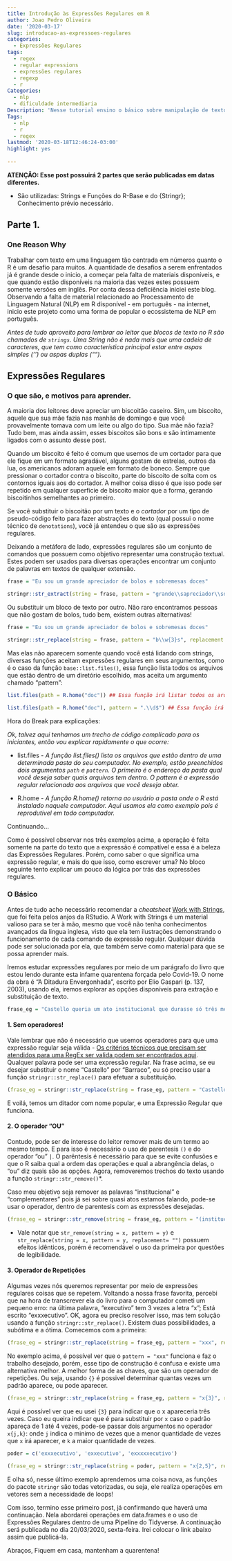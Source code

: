 ```yaml
---
title: Introdução às Expressões Regulares em R
author: Joao Pedro Oliveira
date: '2020-03-17'
slug: introducao-as-expressoes-regulares
categories:
  - Expressões Regulares
tags:
  - regex
  - regular expressions
  - expressões regulares
  - regexp
  - r
Categories:
  - nlp
  - dificuldade intermediaria
Description: 'Nesse tutorial ensino o básico sobre manipulação de texto em R.'
Tags:
  - nlp
  - r
  - regex
lastmod: '2020-03-18T12:46:24-03:00'
highlight: yes
  
---
```


**ATENÇÃO: Esse post possuirá 2 partes que serão publicadas em datas diferentes.**

* São utilizadas: Strings e Funções do R-Base e do {Stringr}; Conhecimento prévio necessário.

## Parte 1.

### One Reason Why

Trabalhar com texto em uma linguagem tão centrada em números quanto o R é um desafio para muitos. A quantidade de desafios a serem enfrentados já é grande desde o inicio, a começar pela falta de materiais disponíveis, e que quando estão disponíveis na maioria das vezes estes possuem somente versões em inglês. Por conta dessa deficiência iniciei este blog.
Observando a falta de material relacionado ao Processamento de Linguagem Natural (NLP) em R disponível - em português - na internet, inicio este projeto como uma forma de popular o ecossistema de NLP em português.

*Antes de tudo aproveito para lembrar ao leitor que blocos de texto no R são chamados de ```strings```. Uma String não é nada mais que uma cadeia de caracteres, que tem como característica principal estar entre aspas simples ('') ou aspas duplas ("").*

## Expressões Regulares

### O que são, e motivos para aprender.

A maioria dos leitores deve apreciar um biscoitão caseiro. Sim, um biscoito, aquele que sua mãe fazia nas manhãs de domingo e que você provavelmente tomava com um leite ou algo do tipo. Sua mãe não fazia? Tudo bem, mas ainda assim, esses biscoitos são bons e são intimamente ligados com o assunto desse post. 

Quando um biscoito é feito é comum que usemos de um cortador para que ele fique em um formato agradável, alguns gostam de estrelas, outros da lua, os americanos adoram aquele em formato de boneco. Sempre que pressionar o cortador contra o biscoito, parte do biscoito de solta com os contornos iguais aos do cortador. A melhor coisa disso é que isso pode ser repetido em qualquer superficie de biscoito maior que a forma, gerando biscoitinhos semelhantes ao primeiro.


Se você substituir o biscoitão por um texto e o *cortador* por um tipo de pseudo-código feito para fazer abstrações do texto (qual possui o nome técnico de ```denotations```), você já entendeu o que são as expressões regulares.

Deixando a metáfora de lado, expressões regulares são um conjunto de comandos que possuem como objetivo representar uma construção textual. Estes podem ser usados para diversas operações encontrar um conjunto de palavras em textos de qualquer extensão.

```r
frase = "Eu sou um grande apreciador de bolos e sobremesas doces"

stringr::str_extract(string = frase, pattern = "grande\\sapreciador\\sde\\s\\w{5}")
```

Ou substituir um bloco de texto por outro. Não raro encontramos pessoas que não gostam de bolos, tudo bem, existem outras alternativas!

```r
frase = "Eu sou um grande apreciador de bolos e sobremesas doces"

stringr::str_replace(string = frase, pattern = "b\\w{3}s", replacement = "tortas")
```

Mas elas não aparecem somente quando você está lidando com strings, diversas funções aceitam expressões regulares em seus argumentos, como é o caso da função ```base::list.files()```, essa função lista todos os arquivos que estão dentro de um diretório escolhido, mas aceita um argumento chamado "pattern":

```r
list.files(path = R.home("doc")) ## Essa função irá listar todos os arquivos do diretório.
```

```r
list.files(path = R.home("doc"), pattern = ".\\d$") ## Essa função irá listar todos os arquivos do diretório que terminem com ".[NUMERO]"
```


Hora do Break para explicações:

*Ok, talvez aqui tenhamos um trecho de código complicado para os iniciantes, então vou explicar rapidamente o que ocorre:*

* list.files - *A função list.files() lista os arquivos que estão dentro de uma determinada pasta do seu computador. No exemplo, estão preenchidos dois argumentos ```path``` e ```pattern```. O primeiro é o endereço da pasta qual você deseja saber quais arquivos tem dentro. O pattern é a expressão regular relacionada aos arquivos que você deseja obter.*

* R.home - *A função R.home() retorna ao usuário a pasta onde o R está instalado naquele computador. Aqui usamos ela como exemplo pois é reprodutivel em todo computador.*

Continuando...

Como é possível observar nos três exemplos acima, a operação é feita somente na parte do texto que a expressão é compatível e essa é a beleza das Expressões Regulares. Porém, como saber o que significa uma expressão regular, e mais do que isso, como escrever uma? No bloco seguinte tento explicar um pouco da lógica por trás das expressões regulares.

### O Básico

Antes de tudo acho necessário recomendar a *cheatsheet* [Work with Strings](https://github.com/rstudio/cheatsheets/raw/master/strings.pdf "Work with Strings Cheatsheet (Irá baixar um arquivo .pdf)"), que foi feita pelos anjos da RStudio. A Work with Strings é um material valioso para se ter à mão, mesmo que você não tenha conhecimentos avançados da lingua inglesa, visto que ela tem ilustrações demonstrando o funcionamento de cada comando de expressão regular. Qualquer dúvida pode ser solucionada por ela, que também serve como material para que se possa aprender mais.

Iremos estudar expressões regulares por meio de um parágrafo do livro que estou lendo durante esta infame quarentena forçada pelo Covid-19. O nome da obra é "A Ditadura Envergonhada", escrito por Elio Gaspari (p. 137, 2003), usando ela, iremos explorar as opções disponíveis para extração e substituição de texto.

```r
frase_eg = "Castello queria um ato institucional que durasse só três meses. Assinou três. Queria que as cassações se limitasse a uma ou duas dezenas de dirigentes do regime deposto. Cassou cerca de quinhentas pessoas e demitiu 2 mil. Seu governo durou 32 meses, 23 dos quais sobre a vigência de outros 37 atos complementares, seis deles associados aos poderes de baraço e cutelo do Exxxecutivo."
```

#### 1. Sem operadores!

Vale lembrar que não é necessário que usemos operadores para que uma expressão regular seja válida - [Os critérios técnicos que precisam ser atendidos para uma RegEx ser valida podem ser encontrados aqui](https://pt.wikipedia.org/wiki/Express%C3%A3o_regular). Qualquer palavra pode ser uma expressão regular. Na frase acima, se eu desejar substituir o nome "Castello" por "Barraco", eu só preciso usar a função ```stringr::str_replace()``` para efetuar a substituição.

```r
(frase_eg = stringr::str_replace(string = frase_eg, pattern = "Castello" , replacement = "Barraco"))
```

E voilá, temos um ditador com nome popular, e uma Expressão Regular que funciona.

#### 2. O operador "OU"

Contudo, pode ser de interesse do leitor remover mais de um termo ao mesmo tempo. E para isso é necessário o uso de parentesis ```()``` e do operador "ou" ```|```. O parêntesis é necessário para que se evite confusões e que o R saiba qual a ordem das operações e qual a abrangência delas, o "ou" diz quais são as opções. Agora, removeremos trechos do texto usando a função ```stringr::str_remove()```*.
 
Caso meu objetivo seja remover as palavras "institucional" e "complementares" pois já sei sobre quasi atos estamos falando, pode-se usar o operador, dentro de parentesis com as expressões desejadas. 

```r
(frase_eg = stringr::str_remove(string = frase_eg, pattern = "(institucional|complementares)"))
```


* Vale notar que ```str_remove(string = x, pattern = y)``` e ```str_replace(string = x, pattern = y, replacement= "")``` possuem efeitos idênticos, porém é recomendável o uso da primeira por questões de legibilidade.

#### 3. Operador de Repetições

Algumas vezes nós queremos representar por meio de expressões regulares coisas que se repetem. Voltando a nossa frase favorita, percebi que na hora de transcrever ela do livro para o computador cometi um pequeno erro: na última palavra, "executivo" tem 3 vezes a letra "x"; Está escrito "exxxecutivo". OK, agora eu preciso resolver isso, mas tem solução usando a função ```stringr::str_replace()```. Existem duas possibilidades, a subótima e a ótima. Comecemos com a primeira:

```r
(frase_eg = stringr::str_replace(string = frase_eg, pattern = "xxx", replacement = "x"))
```

No exemplo acima, é possível ver que o ```pattern = "xxx"``` funciona e faz o trabalho desejado, porém, esse tipo de construção é confusa e existe uma alternativa melhor. A melhor forma de as chaves, que são um operador de repetições. Ou seja, usando ```{}``` é possivel determinar quantas vezes um padrão aparece, ou pode aparecer.

```r
(frase_eg = stringr::str_replace(string = frase_eg, pattern = "x{3}", replacement = "x"))
```

Aqui é possível ver que eu usei ```{3}``` para indicar que o x apareceria três vezes. Caso eu queira indicar que é para substituir por ```x``` caso o padrão apareça de 1 até 4 vezes, pode-se passar dois argumentos no operador ```x{j,k}```: onde ```j``` indica o minimo de vezes que a menor quantidade de vezes que ```x``` irá aparecer, e ```k``` a maior quantidade de vezes.

```r
poder = c('exxxecutivo', 'exxecutivo', 'exxxxxecutivo')

(frase_eg = stringr::str_replace(string = poder, pattern = "x{2,5}", replacement = "x"))
```

E olha só, nesse último exemplo aprendemos uma coisa nova, as funções do pacote ```stringr``` são todas vetorizadas, ou seja, ele realiza operações em vetores sem a necessidade de loops!

Com isso, termino esse primeiro post, já confirmando que haverá uma continuação. Nela abordarei operações em data.frames e o uso de Expressões Regulares dentro de uma Pipeline do Tidyverse. A continuação será publicada no dia 20/03/2020, sexta-feira. Irei colocar o link abaixo assim que publicá-la.

Abraços,
Fiquem em casa, mantenham a quarentena!












